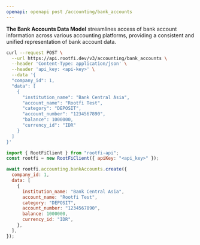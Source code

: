 ```yaml
---
openapi: openapi post /accounting/bank_accounts
---
```


**The Bank Accounts Data Model** streamlines access of bank account information across various accounting platforms, providing a consistent and unified representation of bank account data.

<RequestExample>

```bash cURL
curl --request POST \
  --url https://api.rootfi.dev/v3/accounting/bank_accounts \
  --header 'Content-Type: application/json' \
  --header 'api_key: <api-key>' \
  --data '{
  "company_id": 1,
  "data": [
    {
      "institution_name": "Bank Central Asia",
      "account_name": "Rootfi Test",
      "category": "DEPOSIT",
      "account_number": "1234567890",
      "balance": 1000000,
      "currency_id": "IDR"
    }
  ]
}'
```

```javascript NodeJS
import { RootFiClient } from "rootfi-api";
const rootfi = new RootFiClient({ apiKey: "<api_key>" });

await rootfi.accounting.bankAccounts.create({
  company_id: 1,
  data: [
    {
      institution_name: "Bank Central Asia",
      account_name: "Rootfi Test",
      category: "DEPOSIT",
      account_number: "1234567890",
      balance: 1000000,
      currency_id: "IDR",
    },
  ],
});
```

</RequestExample>
